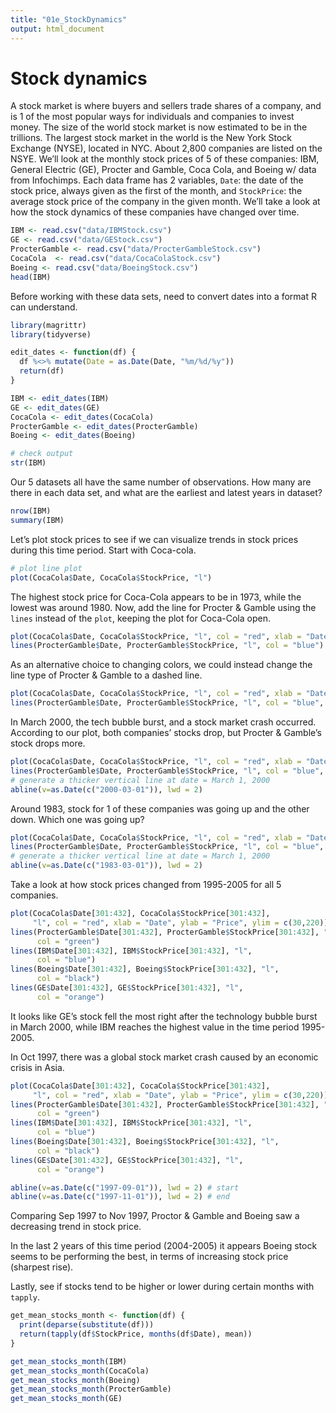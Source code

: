 ```yaml
---
title: "01e_StockDynamics"
output: html_document
---
```

#  Stock dynamics

A stock market is where buyers and sellers trade shares of a company, and is 1 of the most popular ways for individuals and companies to invest money. The size of the world stock market is now estimated to be in the trillions. The largest stock market in the world is the New York Stock Exchange (NYSE), located in NYC. About 2,800 companies are listed on the NSYE. We'll look at the monthly stock prices of 5 of these companies: IBM, General Electric (GE), Procter and Gamble, Coca Cola, and Boeing w/ data from Infochimps. Each data frame has 2 variables, `Date`: the date of the stock price, always given as the first of the month, and `StockPrice`: the average stock price of the company in the given month. We'll take a look at how the stock dynamics of these companies have changed over time.

```r
IBM <- read.csv("data/IBMStock.csv")
GE <- read.csv("data/GEStock.csv")
ProcterGamble <- read.csv("data/ProcterGambleStock.csv")
CocaCola  <- read.csv("data/CocaColaStock.csv")
Boeing <- read.csv("data/BoeingStock.csv")
head(IBM)
```

Before working with these data sets, need to convert dates into a format R can understand.
```r
library(magrittr)
library(tidyverse)

edit_dates <- function(df) {
  df %<>% mutate(Date = as.Date(Date, "%m/%d/%y"))
  return(df)
}

IBM <- edit_dates(IBM)
GE <- edit_dates(GE)
CocaCola <- edit_dates(CocaCola)
ProcterGamble <- edit_dates(ProcterGamble)
Boeing <- edit_dates(Boeing)

# check output
str(IBM)
```

Our 5 datasets all have the same number of observations. How many are there in each data set, and what are the earliest and latest years in dataset?
```r
nrow(IBM)
summary(IBM)
```

Let's plot stock prices to see if we can visualize trends in stock prices during this time period. Start with Coca-cola.
```r
# plot line plot
plot(CocaCola$Date, CocaCola$StockPrice, "l")
```

The highest stock price for Coca-Cola appears to be in 1973, while the lowest was around 1980. Now, add the line for Procter & Gamble using the `lines` instead of the `plot`, keeping the plot for Coca-Cola open.
```r
plot(CocaCola$Date, CocaCola$StockPrice, "l", col = "red", xlab = "Date", ylab = "Price")
lines(ProcterGamble$Date, ProcterGamble$StockPrice, "l", col = "blue")
```

As an alternative choice to changing colors, we could instead change the line type of Procter & Gamble to a dashed line.
```r
plot(CocaCola$Date, CocaCola$StockPrice, "l", col = "red", xlab = "Date", ylab = "Price")
lines(ProcterGamble$Date, ProcterGamble$StockPrice, "l", col = "blue", lty = 2)
```

In March 2000, the tech bubble burst, and a stock market crash occurred. According to our plot, both companies' stocks drop, but Procter & Gamble's stock drops more.
```r
plot(CocaCola$Date, CocaCola$StockPrice, "l", col = "red", xlab = "Date", ylab = "Price")
lines(ProcterGamble$Date, ProcterGamble$StockPrice, "l", col = "blue", lty = 2)
# generate a thicker vertical line at date = March 1, 2000
abline(v=as.Date(c("2000-03-01")), lwd = 2)
```

Around 1983, stock for 1 of these companies was going up and the other down. Which one was going up?
```r
plot(CocaCola$Date, CocaCola$StockPrice, "l", col = "red", xlab = "Date", ylab = "Price")
lines(ProcterGamble$Date, ProcterGamble$StockPrice, "l", col = "blue", lty = 2)
# generate a thicker vertical line at date = March 1, 2000
abline(v=as.Date(c("1983-03-01")), lwd = 2)
```

Take a look at how stock prices changed from 1995-2005 for all 5 companies. 
```r
plot(CocaCola$Date[301:432], CocaCola$StockPrice[301:432], 
     "l", col = "red", xlab = "Date", ylab = "Price", ylim = c(30,220))
lines(ProcterGamble$Date[301:432], ProcterGamble$StockPrice[301:432], "l", 
      col = "green")
lines(IBM$Date[301:432], IBM$StockPrice[301:432], "l", 
      col = "blue")
lines(Boeing$Date[301:432], Boeing$StockPrice[301:432], "l", 
      col = "black")
lines(GE$Date[301:432], GE$StockPrice[301:432], "l", 
      col = "orange")
```

It looks like GE's stock fell the most right after the technology bubble burst in March 2000, while IBM reaches the highest value in the time period 1995-2005. 

In Oct 1997, there was a global stock market crash caused by an economic crisis in Asia. 
```r
plot(CocaCola$Date[301:432], CocaCola$StockPrice[301:432], 
     "l", col = "red", xlab = "Date", ylab = "Price", ylim = c(30,220))
lines(ProcterGamble$Date[301:432], ProcterGamble$StockPrice[301:432], "l", 
      col = "green")
lines(IBM$Date[301:432], IBM$StockPrice[301:432], "l", 
      col = "blue")
lines(Boeing$Date[301:432], Boeing$StockPrice[301:432], "l", 
      col = "black")
lines(GE$Date[301:432], GE$StockPrice[301:432], "l", 
      col = "orange")

abline(v=as.Date(c("1997-09-01")), lwd = 2) # start
abline(v=as.Date(c("1997-11-01")), lwd = 2) # end
```
Comparing Sep 1997 to Nov 1997, Proctor & Gamble and Boeing saw a decreasing trend in stock price.

In the last 2 years of this time period (2004-2005) it appears Boeing stock seems to be performing the best, in terms of increasing stock price (sharpest rise).

Lastly, see if stocks tend to be higher or lower during certain months with `tapply`.
```r
get_mean_stocks_month <- function(df) {
  print(deparse(substitute(df)))
  return(tapply(df$StockPrice, months(df$Date), mean))
}

get_mean_stocks_month(IBM)
get_mean_stocks_month(CocaCola)
get_mean_stocks_month(Boeing)
get_mean_stocks_month(ProcterGamble)
get_mean_stocks_month(GE)
```
